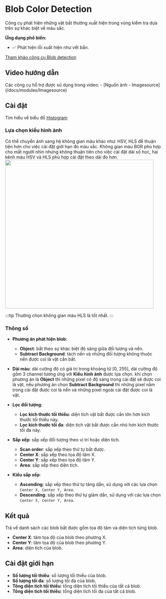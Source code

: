 # Blob Color Detection

Công cụ phát hiện những vật bất thường xuất hiện trong vùng kiểm tra dựa trên sự khác biệt về màu sắc.

**Ứng dụng phổ biến:**
- :white_check_mark: Phát hiện lỗi xuất hiện như vết bẩn.

[Tham khảo công cụ Blob detection](/docs/modules/blob_detection) 

## Video hướng dẫn
<VideoPlayer url='/videos/blob_detection/blob_detection.mp4' youtubeUrl='https://www.youtube.com/watch?v=impziQDivRE' />
Các công cụ hỗ trợ được sử dụng trong video:
-   [Nguồn ảnh - Imagesource](/docs/modules/Imagesource)

## Cài đặt

Tìm hiểu về biểu đồ [Histogram](/docs/modules/measure_color#biểu-đồ-histogram)
### Lựa chọn kiểu hình ảnh
Có thể chuyển ảnh sang hệ không gian màu khác như: HSV, HLS để thuận tiện hơn cho việc cài đặt giới hạn đo màu sắc. Không gian màu BGR phù 
hợp cho mắt người nhìn nhưng không thuận tiên cho việc cài đặt dải số học, hai kênh màu HSV và HLS phù hợp cài đặt theo dải đo hơn.
<Image width='480' src="/images/measure_color/2.PNG" />

:::tip
Thường chọn không gian màu HLS là tốt nhất.
:::

### Thông số
-   **Phương án phát hiện blob**:
    -   **Object**: bắt theo sự khác biệt độ sáng giữa đối tượng và nền.
    -   **Subtract Background**: tách nền và những đối tượng không thuộc nền được coi là vật cần bắt.
-   **Dải màu**: dải cường độ có giá trị trong khoảng từ [0, 255], dải cường độ gồm 3 channel tương ứng với **Kiểu hình ảnh** được lựa chọn. khi chọn phương án là **Object** thì những pixel có độ sáng trong cài đặt sẽ được coi là vật, 
nếu phương án chọn **Subtract Background** thì những pixel nằm trong cài đặt được coi là nền và những pixel ngoài cài đặt được coi là vật.

-   **Lọc đối tượng**:
    -   **Lọc kích thước tối thiểu**: diện tích vật bắt được cần lớn hơn kích thước tối thiểu này.
    -   **Lọc kích thước tối đa**: diện tích vật bắt được cần nhỏ hơn kích thước tối đa này.
-   **Sắp xếp**: sắp xếp đối tượng theo vị trí hoặc diện tích.
    -   **Scan order**: sắp xếp theo thứ tự bắt được.
    -   **Center X**: sắp xếp theo tọa độ tâm X.
    -   **Center Y**: sắp xếp theo tọa độ tâm Y.
    -   **Area**: sắp xếp theo diện tích.
-   **Kiểu sắp xếp**:
    -   **Ascending**: sắp xếp theo thứ tự tăng dần, sử dụng với các lựa chọn `Center X, Center Y, Area`.
    -   **Descending**: sắp xếp theo thứ tự giảm dần, sử dụng với các lựa chọn `Center X, Center Y, Area`.

## Kết quả
Trả về danh sách các blob bắt được gồm tọa độ tâm và diện tích từng blob.

-   **Center X**: tâm tọa độ của blob theo phương X.
-   **Center Y**: tâm tọa độ của blob theo phương Y.
-   **Area**: diện tích của blob.

## Cài đặt giới hạn

-   **Số lượng tối thiểu**: số lượng tối thiểu của blob.
-   **Số lượng tối đa**: số lượng tối đa của blob.
-   **Tổng diện tích tối thiểu**: tổng diện tích tối thiểu của tất cả blob.
-   **Tổng diện tích tối thiểu**: tổng diện tích tối đa của tất cả blob.